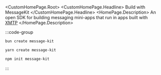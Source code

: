 
<CustomHomePage.Root>
  <CustomHomePage.Headline>
   Build with MessageKit
  </CustomHomePage.Headline>
  <HomePage.Description>
    An open SDK for building messaging mini-apps that run in apps built with [XMTP](https://docs.xmtp.org) 
  </HomePage.Description>

<div className="custom-homepage-tile-grid-container" style={{ 
  marginTop: '2rem', 
  marginBottom: '2rem', 
  width: '75%', 
  maxWidth: '400px', 
  margin: '2rem auto',
  textAlign: 'center'
}}>
:::code-group

```bash [bun]
bun create message-kit
```

```bash [yarn]
yarn create message-kit
```

```bash [npm]
npm init message-kit
```

:::

</div>
  <CustomHomePage.TileGrid>
    <CustomHomePage.Tile
      href="/installation"
      title="Get started"
      description="Get you started with this step-by-step guide"
      icon="⚡️"
    />
    <CustomHomePage.Tile
      href="/directory"
      title="Examples"
      description="Discover some of the most popular Apps built with MessageKit"
      icon="💬"
    />
    <CustomHomePage.Tile
      href="/deployment"
      title="Deploy"
      description="Deploy your mini-app with this step-by-step guide"
      icon="🤖"
    />
    <CustomHomePage.Tile
      href="/concepts/structure"
      title="Concepts"
      description="Learn about key MessageKit concepts"
      icon="📚"
    />
    <CustomHomePage.Tile
      href="/use-cases/group"
      title="Use cases"
      description="Learn about use cases for MessageKit"
      icon="💡"
    />
    <CustomHomePage.Tile
      href="/frames"
      title="Frames"
      description="Create Open Frames using MessageKit"
      icon="🖼️"
    />
  </CustomHomePage.TileGrid>
</CustomHomePage.Root>
